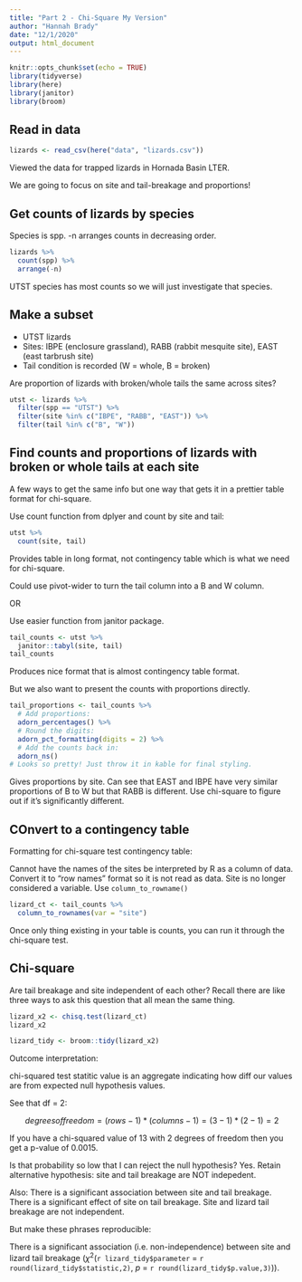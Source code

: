 ```yaml
---
title: "Part 2 - Chi-Square My Version"
author: "Hannah Brady"
date: "12/1/2020"
output: html_document
---
```


```r
knitr::opts_chunk$set(echo = TRUE)
library(tidyverse)
library(here)
library(janitor)
library(broom)
```

## Read in data

```r
lizards <- read_csv(here("data", "lizards.csv"))
```

Viewed the data for trapped lizards in Hornada Basin LTER.

We are going to focus on site and tail-breakage and proportions!

## Get counts of lizards by species

Species is spp. -n arranges counts in decreasing order.

```r
lizards %>% 
  count(spp) %>% 
  arrange(-n)
```

UTST species has most counts so we will just investigate that species.

## Make a subset

- UTST lizards
- Sites: IBPE (enclosure grassland), RABB (rabbit mesquite site), EAST (east tarbrush site)
- Tail condition is recorded (W = whole, B = broken)

Are proportion of lizards with broken/whole tails the same across sites?

```r
utst <- lizards %>% 
  filter(spp == "UTST") %>% 
  filter(site %in% c("IBPE", "RABB", "EAST")) %>% 
  filter(tail %in% c("B", "W"))
```

## Find counts and proportions of lizards with broken or whole tails at each site

A few ways to get the same info but one way that gets it in a prettier table format for chi-square.

Use count function from dplyer and count by site and tail:

```r
utst %>% 
  count(site, tail)
```

Provides table in long format, not contingency table which is what we need for chi-square.

Could use pivot-wider to turn the tail column into a B and W column.

OR

Use easier function from janitor package.

```r
tail_counts <- utst %>% 
  janitor::tabyl(site, tail)
tail_counts
```

Produces nice format that is almost contingency table format.

But we also want to present the counts with proportions directly.

```r
tail_proportions <- tail_counts %>% 
  # Add proportions:
  adorn_percentages() %>% 
  # Round the digits:
  adorn_pct_formatting(digits = 2) %>% 
  # Add the counts back in:
  adorn_ns()
# Looks so pretty! Just throw it in kable for final styling.
```

Gives proportions by site. Can see that EAST and IBPE have very similar proportions of B to W but that RABB is different. Use chi-square to figure out if it's significantly different.

## COnvert to a contingency table

Formatting for chi-square test contingency table:

Cannot have the names of the sites be interpreted by R as a column of data. Convert it to "row names" format so it is not read as data. Site is no longer considered a variable. Use `column_to_rowname()`

```r
lizard_ct <- tail_counts %>% 
  column_to_rownames(var = "site")
```

Once only thing existing in your table is counts, you can run it through the chi-square test.

## Chi-square

Are tail breakage and site independent of each other?
Recall there are like three ways to ask this question that all mean the same thing.

```r
lizard_x2 <- chisq.test(lizard_ct)
lizard_x2

lizard_tidy <- broom::tidy(lizard_x2)
```

Outcome interpretation:

chi-squared test statitic value is an aggregate indicating how diff our values are from expected null hypothesis values.

See that df = 2:

$$degrees of freedom = (rows - 1)*(columns - 1) = (3-1)*(2-1) = 2$$

If you have a chi-squared value of 13 with 2 degrees of freedom then you get a p-value of 0.0015.

Is that probability so low that I can reject the null hypothesis? Yes. Retain alternative hypothesis: site and tail breakage are NOT indepedent.

Also: There is a significant association between site and tail breakage. There is a significant effect of site on tail breakage. Site and lizard tail breakage are not independent.

But make these phrases reproducible:

There is a significant association (i.e. non-independence) between site and lizard tail breakage ($\chi$^2^(`r lizard_tidy$parameter` = `r round(lizard_tidy$statistic,2)`, *p* = `r round(lizard_tidy$p.value,3)`)).

